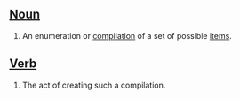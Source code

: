 ==[[Noun]]==
#An enumeration or [[compilation]] of a set of possible [[item]]s.

==[[Verb]]==
#The act of creating such a compilation.